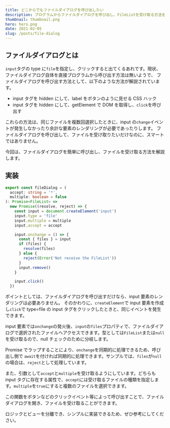 ```yaml
---
title: どこからでもファイルダイアログを呼び出したい
description: プログラムからファイルダイアログを呼び出し、FileListを受け取る方法を解説する
thumbnail: thumbnail.png
hero: hero.png
date: 2021-02-05
slug: /posts/file-dialog
---
```


## ファイルダイアログとは

`input`タグの type に`file`を指定し、クリックすると出てくるあれです。現状、ファイルダイアログ自体を直接プログラムから呼び出す方法は無いようで、
ファイルダイアログを呼び出す方法として、以下のような方法が解説されています。

- input タグを hidden にして、label をボタンのように見せる CSS ハック
- input タグを hidden にして、getElement で DOM を取得し、`click`を呼び出す

これらの方法は、同じファイルを複数回選択したときに、input の`change`イベントが発生しなかったり余計な要素のレンダリングが必要であったりします。
ファイルダイアログを呼び出して、ファイルを受け取りたいだけなのに、スマートではありません。

今回は、ファイルダイアログを簡単に呼び出し、ファイルを受け取る方法を解説します。

## 実装

```ts
export const fileDialog = (
  accept: string = '*',
  multiple: boolean = false
): Promise<FileList> =>
  new Promise((resolve, reject) => {
    const input = document.createElement('input')
    input.type = 'file'
    input.multiple = multiple
    input.accept = accept

    input.onchange = () => {
      const { files } = input
      if (files) {
        resolve(files)
      } else {
        reject(Error('Not receive the FileList'))
      }
      input.remove()
    }

    input.click()
  })
```

ポイントとしては、ファイルダイアログを呼び出すだけなら、input 要素のレンダリングは必要ありません。
そのかわりに、`createElement`で input 要素を作成し`click`で type=file の input タグをクリックしたときと、同じイベントを発生できます。

input 要素では`onchange`の発火後、`input`の`files`プロパティで、ファイルダイアログで選択されたファイルへアクセスできます。型としては`FileList`または`null`を受け取るので、null チェックのために分岐します。

Promise でラップすることにより、`onchange`を同期的に処理できるため、呼び出し側で `await`を付ければ同期的に処理できます。サンプルでは、`files`が`null`の場合は、`reject`として処理しています。

また、引数として`accept`と`multiple`を受け取るようにしています。どちらも input タグに存在する属性で、`accept`には受け取るファイルの種類を指定します。`multiple`を`true`にすると複数のファイルを選択できます。

この関数をボタンなどのクリックイベント等によって呼び出すことで、ファイルダイアログを開き、ファイルを受け取ることができます。

ロジックとビューを分離でき、シンプルに実装できるため、ぜひ参考にしてください。
